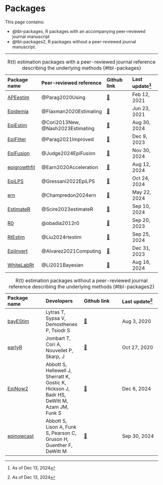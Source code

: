 # Packages

This page contains:

- @tbl-packages, R packages with an accompanying peer-reviewed journal manuscript 
- @tbl-packages2, R packages without a peer-reviewed journal manuscript.

<hr>

| Package name  | Peer-reviewed reference | Github link | Last update[^1] | 
|:--------|:--------|:--------|:--------|
| [APEestim](package_APEstim.qmd#sec-top) | @Parag2020Using | [🔗](https://github.com/kpzoo/model-selection-for-epidemic-renewal-models)   | Feb 12, 2021 |
| [Epidemia](package_Epidemia.qmd#sec-top)  | @Flaxman2020Estimating | [🔗](https://github.com/ImperialCollegeLondon/epidemia)   | Jun 23, 2021 |
| [EpiEstim](package_EpiEstim.qmd#sec-top)  | @Cori2013New, @Nash2023Estimating | [🔗](https://github.com/mrc-ide/EpiEstim) | Aug 30, 2024 |
| [EpiFilter](package_EpiFilter.qmd#sec-top) | @Parag2021Improved | [🔗](https://github.com/kpzoo/EpiFilter) | Dec 9, 2023 |
| [EpiFusion](package_EpiFusion.qmd#sec-top) | @Judge2024EpiFusion | [🔗](https://github.com/ciarajudge/EpiFusion) | Nov 30, 2024|
| [epigrowthfit](package_epigrowthfit.qmd#sec-top) | @Earn2020Acceleration | [🔗](https://github.com/davidearn/epigrowthfit) | Aug 12, 2024|
| [EpiLPS](package_EpiLPS.qmd#sec-top) | @Gressani2022EpiLPS | [🔗](https://github.com/oswaldogressani/EpiLPS) | Oct 24, 2024|
| [ern](package_ern.qmd#sec-top) | @Champredon2024ern | [🔗](https://github.com/phac-nml-phrsd/ern) | May 22, 2024|
| [EstimateR](package_EstimateR.qmd#sec-top) | @Scire2023estimateR | [🔗](https://github.com/covid-19-Re/estimateR) | Sep 10, 2024|
| [R0](package_R0.qmd#sec-top) | @obadia2012r0 | [🔗](https://github.com/tobadia/R0) | Sep 20, 2023|
| [RtEstim](package_RtEstim.qmd#sec-top) | @Liu2024rtestim | [🔗](https://github.com/dajmcdon/rtestim) | Sep 25, 2024|
| [EpiInvert](package_EpiInvert.qmd#sec-top) | @Alvarez2021Computing | [🔗](https://github.com/lalvarezmat/EpiInvert) | Dec 31, 2023|
| [WhiteLabRt](package_WhiteLabRt.qmd#sec-top) | @Li2021Bayesian | [🔗](https://github.com/cmilando/WhiteLabRt) | Aug 16, 2024|

: R(t) estimation packages with a peer-reviewed journal reference describing the underlying methods {#tbl-packages}

| Package name  | Developers | Github link | Last update[^1] | 
|:--------|:--------|:--------|:--------|
| [bayEStim](package_bayEStim.qmd#sec-top) |	Lytras T, Sypsa V, Demosthenes P, Tsiodr S |	[🔗](https://github.com/thlytras/bayEStim) | Aug 3, 2020 |
| [earlyR](package_earlyR.qmd#sec-top) |	Jombart T, Cori A, Nouvellet P, Skarp, J |	[🔗](https://github.com/reconhub/earlyR) |  Oct 27, 2020 |
| [EpiNow2](package_EpiNow2.qmd#sec-top)	| Abbott S, Hellewell J, Sherratt K, Gostic K, Hickson J, Badr HS, DeWitt M, Azam JM, Funk S | [🔗](https://github.com/epiforecasts/EpiNow2) | Dec 6, 2024 |
| [epinowcast](package_epinowcast.qmd#sec-top) | Abbott S, Lison A, Funk S, Pearson C, Gruson H, Guenther F, DeWitt M	| [🔗](https://github.com/epinowcast/epinowcast)| Sep 30, 2024 |

: R(t) estimation packages without a peer-reviewed journal reference describing the underlying methods {#tbl-packages2}

[^1]: As of Dec 13, 2024




